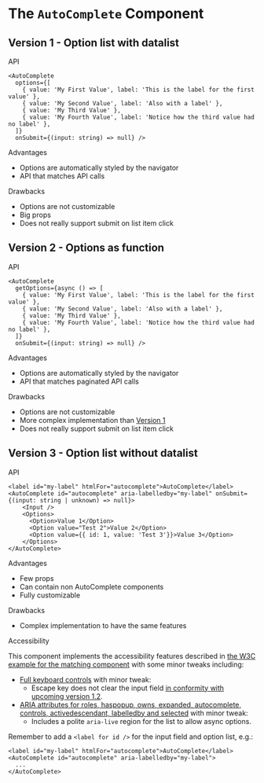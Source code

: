 

<Meta title="Components/AutoComplete/Study" />

# The <code>AutoComplete</code> Component

## Version 1 - Option list with datalist

<TryBadge kind="components-autocomplete-v1-option-list-with-datalist" story="default" />

<div className="subheading">API</div>

```tsx
<AutoComplete
  options={[
    { value: 'My First Value', label: 'This is the label for the first value' },
    { value: 'My Second Value', label: 'Also with a label' },
    { value: 'My Third Value' },
    { value: 'My Fourth Value', label: 'Notice how the third value had no label' },
  ]}
  onSubmit={(input: string) => null} />
```

<div className="subheading">Advantages</div>
<ul>
  <li>Options are automatically styled by the navigator</li>
  <li>API that matches API calls</li>
</ul>

<div className="subheading">Drawbacks</div>
<ul>
  <li>Options are not customizable</li>
  <li>Big props</li>
  <li>Does not really support submit on list item click</li>
</ul>

## Version 2 - Options as function

<TryBadge kind="components-autocomplete-v2-options-as-function" story="default" />

<div className="subheading">API</div>

```tsx
<AutoComplete
  getOptions={async () => [
    { value: 'My First Value', label: 'This is the label for the first value' },
    { value: 'My Second Value', label: 'Also with a label' },
    { value: 'My Third Value' },
    { value: 'My Fourth Value', label: 'Notice how the third value had no label' },
  ]}
  onSubmit={(input: string) => null} />
```

<div className="subheading">Advantages</div>
<ul>
  <li>Options are automatically styled by the navigator</li>
  <li>API that matches paginated API calls</li>
</ul>

<div className="subheading">Drawbacks</div>
<ul>
  <li>Options are not customizable</li>
  <li>More complex implementation than <a href="#version-1---option-list-with-datalist">Version 1</a></li>
  <li>Does not really support submit on list item click</li>
</ul>

## Version 3 - Option list without datalist

<TryBadge kind="components-autocomplete-v3-⭐-♿-option-list-without-datalist" story="default" />
<A11yBadge href="#v3-a11y" />

<div className="subheading">API</div>

```tsx
<label id="my-label" htmlFor="autocomplete">AutoComplete</label>
<AutoComplete id="autocomplete" aria-labelledby="my-label" onSubmit={(input: string | unknown) => null}>
    <Input />
    <Options>
      <Option>Value 1</Option>
      <Option value="Test 2">Value 2</Option>
      <Option value={{ id: 1, value: 'Test 3'}}>Value 3</Option>
    </Options>
</AutoComplete>
```

<div className="subheading">Advantages</div>
<ul>
  <li>Few props</li>
  <li>Can contain non AutoComplete components</li>
  <li>Fully customizable</li>
</ul>

<div className="subheading">Drawbacks</div>
<ul>
  <li>Complex implementation to have the same features</li>
</ul>

<div className="subheading" id="v3-a11y">Accessibility</div>

This component implements the accessibility features described in [the W3C example for the matching component](https://www.w3.org/TR/wai-aria-practices/examples/combobox/aria1.1pattern/listbox-combo.html) with some minor tweaks including:

- [Full keyboard controls](https://www.w3.org/TR/wai-aria-practices/examples/combobox/aria1.1pattern/listbox-combo.html#kbd_label) with minor tweak:
  - Escape key does not clear the input field [in conformity with upcoming version 1.2](https://github.com/w3c/aria-practices/issues/1066).
- [ARIA attributes for roles, haspopup, owns, expanded, autocomplete, controls, activedescendant, labelledby and selected](https://www.w3.org/TR/wai-aria-practices/examples/combobox/aria1.1pattern/listbox-combo.html#rps_label) with minor tweak:
  - Includes a polite `aria-live` region for the list to allow async options.

Remember to add a `<label for id />` for the input field and option list, e.g.:

```tsx
<label id="my-label" htmlFor="autocomplete">AutoComplete</label>
<AutoComplete id="autocomplete" aria-labelledby="my-label">
  ...
</AutoComplete>
```